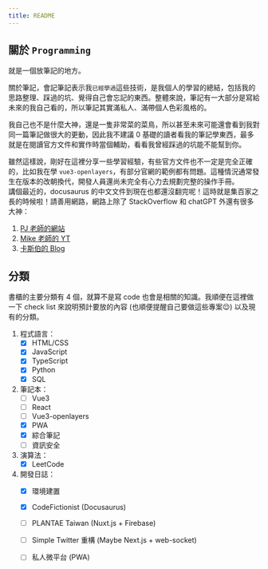 ```yaml
---
title: README
---
```

## 關於 `Programming`
就是一個放筆記的地方。

關於筆記，會記筆記表示我`已經學過`這些技術，是我個人的學習的總結，包括我的思路整理、踩過的坑、覺得自己會忘記的東西。整體來說，筆記有一大部分是寫給未來的我自己看的，所以筆記其實滿私人、滿帶個人色彩風格的。

我自己也不是什麼大神，還是一隻非常菜的菜鳥，所以甚至未來可能還會看到我對同一篇筆記做很大的更動，因此我不建議 0 基礎的讀者看我的筆記學東西，最多就是在閱讀官方文件和實作時當個輔助，看看我曾經踩過的坑能不能幫到你。

雖然這樣說，剛好在這裡分享一些學習經驗，有些官方文件也不一定是完全正確的，比如我在學 `vue3-openlayers`，有部分官網的範例都有問題。這種情況通常發生在版本的改朝換代，開發人員還尚未完全有心力去規劃完整的操作手冊。  
講個最近的，docusaurus 的中文文件到現在也都還沒翻完呢！這時就是集百家之長的時候啦！請善用網路，網路上除了 StackOverflow 和 chatGPT 外還有很多大神：
1. [PJ 老師的網站](https://pjchender.dev/)
2. [Mike 老師的 YT](https://www.youtube.com/channel/UC7ArpUezGLX-dZ0FTS_jVMQ)
3. [卡斯伯的 Blog](https://www.casper.tw/)

## 分類
書櫃的主要分類有 4 個，就算不是寫 code 也會是相關的知識。我順便在這裡做一下 check list 來說明預計要放的內容 (也順便提醒自己要做這些專案:relieved:) 以及現有的分類。
1. 程式語言：
    - [x] HTML/CSS
    - [x] JavaScript
    - [x] TypeScript
    - [x] Python
    - [x] SQL
2. 筆記本：
    - [ ] Vue3
    - [ ] React
    - [ ] Vue3-openlayers
    - [x] PWA
    - [x] 綜合筆記
    - [ ] 資訊安全
3. 演算法：
    - [x] LeetCode
4. 開發日誌：
    - [x] 環境建置
    - [x] CodeFictionist (Docusaurus)
    - [ ] PLANTAE Taiwan (Nuxt.js + Firebase)
    - [ ] Simple Twitter 重構 (Maybe Next.js + web-socket)
    - [ ] 私人微平台 (PWA)


